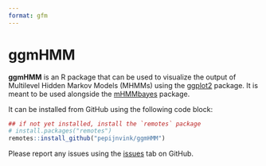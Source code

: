 ```yaml
---
format: gfm
---
```


# ggmHMM

**ggmHMM** is an R package that can be used to visualize the output of Multilevel Hidden Markov Models (MHMMs) using the [ggplot2](https://ggplot2.tidyverse.org/) package. It is meant to be used alongside the [mHMMbayes](https://github.com/emmekeaarts/mHMMbayes/) package.

It can be installed from GitHub using the following code block:

```r
## if not yet installed, install the `remotes` package
# install.packages("remotes")
remotes::install_github("pepijnvink/ggmHMM")
```

Please report any issues using the [issues](https://github.com/pepijnvink/ggmHMM/issues) tab on GitHub.
